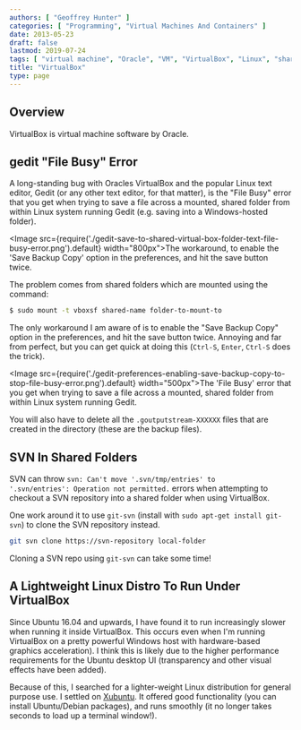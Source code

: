 ```yaml
---
authors: [ "Geoffrey Hunter" ]
categories: [ "Programming", "Virtual Machines And Containers" ]
date: 2013-05-23
draft: false
lastmod: 2019-07-24
tags: [ "virtual machine", "Oracle", "VM", "VirtualBox", "Linux", "shared folders", "Xubuntu" ]
title: "VirtualBox"
type: page
---
```


## Overview

VirtualBox is virtual machine software by Oracle.

## gedit "File Busy" Error

A long-standing bug with Oracles VirtualBox and the popular Linux text editor, Gedit (or any other text editor, for that matter), is the "File Busy" error that you get when trying to save a file across a mounted, shared folder from within Linux system running Gedit (e.g. saving into a Windows-hosted folder).

<Image src={require('./gedit-save-to-shared-virtual-box-folder-text-file-busy-error.png').default} width="800px">The workaround, to enable the 'Save Backup Copy' option in the preferences, and hit the save button twice.</Image>

The problem comes from shared folders which are mounted using the command:

```bash
$ sudo mount -t vboxsf shared-name folder-to-mount-to
```

The only workaround I am aware of is to enable the "Save Backup Copy" option in the preferences, and hit the save button twice. Annoying and far from perfect, but you can get quick at doing this (`Ctrl-S`, `Enter`, `Ctrl-S` does the trick).

<Image src={require('./gedit-preferences-enabling-save-backup-copy-to-stop-file-busy-error.png').default} width="500px">The 'File Busy' error that you get when trying to save a file across a mounted, shared folder from within Linux system running Gedit.</Image>

You will also have to delete all the `.goutputstream-XXXXXX` files that are created in the directory (these are the backup files).

## SVN In Shared Folders

SVN can throw <code>svn: Can't move '.svn/tmp/entries' to '.svn/entries': Operation not permitted.</code> errors when attempting to checkout a SVN repository into a shared folder when using VirtualBox.

One work around it to use <code>git-svn</code> (install with <code>sudo apt-get install git-svn</code>) to clone the SVN repository instead.

```bash
git svn clone https://svn-repository local-folder
```

Cloning a SVN repo using <code>git-svn</code> can take some time!

## A Lightweight Linux Distro To Run Under VirtualBox

Since Ubuntu 16.04 and upwards, I have found it to run increasingly slower when running it inside VirtualBox. This occurs even when I'm running VirtualBox on a pretty powerful Windows host with hardware-based graphics acceleration). I think this is likely due to the higher performance requirements for the Ubuntu desktop UI (transparency and other visual effects have been added). 

Because of this, I searched for a lighter-weight Linux distribution for general purpose use. I settled on [Xubuntu](https://xubuntu.org/). It offered good functionality (you can install Ubuntu/Debian packages), and runs smoothly (it no longer takes seconds to load up a terminal window!).
